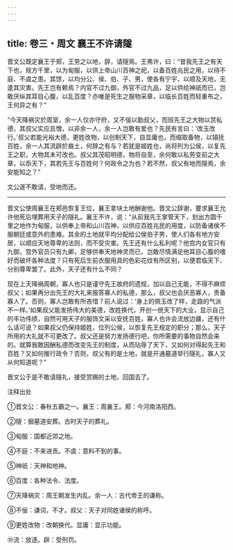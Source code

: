 ```yaml
---
---
---
```

title: 卷三・周文 襄王不许请隧
---

晋文公既定襄王于郏，王劳之以地，辞，请隧焉。王弗许，曰：“昔我先王之有天下也，规方千里，以为甸服，以供上帝山川百神之祀，以备百姓兆民之用，以待不庭、不虞之患。其馀，以均分公、侯、伯、子、男，使各有宁宇，以顺及天地，无逢其灾害。先王岂有赖焉？内官不过九御，外官不过九品，足以供给神祇而已，岂敢厌纵其耳目心腹，以乱百度？亦唯是死生之服物采章，以临长百姓而轻重布之，王何异之有？”

“今天降祸灾於周室，余一人仅亦守府，又不佞以勤叔父，而班先王之大物以赏私德，其叔父实应且憎，以非余一人，余一人岂敢有爱也？先民有言曰：‘改玉改行。’叔父若能光裕大德，更姓改物，以创制天下，自显庸也，而缩取备物，以镇抚百姓，余一人其流辟於裔土，何辞之有与？若犹是姬姓也，尚将列为公侯，以复先王之职，大物其未可改也。叔父其茂昭明德，物将自至，余何敢以私劳变前之大章，以忝天下，其若先王与百姓何？何政令之为也？若不然，叔父有地而隧焉，余安能知之？”

文公遂不敢请，受地而还。

----------------

晋文公使周襄王在郏邑恢复王位，襄王拿块土地酬谢他。晋文公辞谢，要求襄王允许他死后埋葬用天子的隧礼。襄王不许，说：“从前我先王掌管天下，划出方圆千里之地作为甸服，以供奉上帝和山川百神，以供应百姓兆民的用度，以防备诸侯不服朝廷或意外的患难。其余的土地就平均分配给公侯伯子男，使人们各有地方安居，以顺应天地尊卑的法则，而不受灾害。先王还有什么私利呢？他宫内女官只有九御，宫外官员只有九卿，足够供奉天地神灵而已，岂敢尽情满足他耳目心腹的嗜好而破坏各种法度？只有死后生前衣服用具的色彩花纹有所区别，以便君临天下、分别尊卑罢了。此外，天子还有什么不同？

现在上天降祸周朝，寡人也只是谨守先王故府的遗规，加以自己无能，不得不麻烦叔父；如果再分出先王的大礼来报答寡人的私德，那么，叔父也会厌恶寡人，责备寡人了。否则，寡人岂敢有所吝惜？前人说过：‘身上的佩玉改了样，走路的气派不一样。’如果叔父能发扬伟大的美德，改姓换代，开创一统天下的大业，显示自己的丰功伟绩，自然可用天子的服饰文采以安抚百姓，寡人也许会流放边疆，还有什么话可说？如果叔父仍保持姬姓，位列公侯，以恢复先王规定的职分；那么，天子所用的大礼就不可更改了。叔父还是努力发扬德行吧，你所需要的事物自然会来的。就算我敢因酬私德而改变先王的制度，从而玷辱了天下，又如何对得起先王和百姓？又如何推行政令？否则，叔父有的是土地，就是开通墓道举行隧礼，寡人又从何知道呢？”

晋文公于是不敢请隧礼，接受赏赐的土地，回国去了。

注释出处

①晋文公：春秋五霸之一。襄王：周襄王。郏：今河南洛阳西。

②隧：掘墓道安葬。古时天子的葬礼。

③甸服：国都近郊之地。

④不庭：不来进贡。不虞：意料不到的事。

⑤神祇：天神和地神。

⑥百度：各种法令、法度。

⑦天降祸灾：周王朝发生内乱。余一人：古代帝王的谦称。

⑧不佞：谦词，不才。叔父：天子对同姓诸侯的称呼。

⑨更姓改物：改朝换代。显庸：显示功能。

⑩流：放逐。辟：受刑罚。

